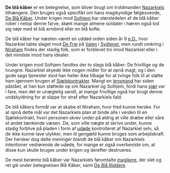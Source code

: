 {{title:De blå kåber}}
{{author:Laura Holmegaard}}
{{timestamp:2011-01-19T13:48:20Z}}
{{copyright:De blå kåber}}
'''De blå kåber''' er en betegnelse, som bliver brugt om troldmanden [[Nazarkiel|Nazarkiels]] tilhængere. Den bruges også specifikt om hans magikyndige følgesvende, [[De Blå Kåber]]. Under krigen mod [[Solhjem]] bar størstedelen af de blå kåber rober i netop denne farve, skønt mange almene soldater i hæren også lod sig nøje med et blå armbind eller en blå kofte.

De blå kåber har næsten været en uddød orden siden år 9 [[e.D.]], hvor Nazarkiel tabte slaget mod [[De Frie]] på [[Valen]] i [[Sydlenet]], men rundt omkring i [[Niraham]] findes der stadig folk, som er forblevet tro imod Nazarkiel eller i det mindste imod hans idealer.

Under krigen mod Solhjem fandtes der to slags blå kåber: De frivillige og de tvungne. Nazarkiel skyede ikke nogen midler for at opnå magt, og i den gode sags tjenester stod han heller ikke tilbage for at tvinge folk til at støtte ham igennem brugen af [[Sjælekontrakt|Sjælekontrakter]]. Mangt en [[lensmand]] har siden påstået, at han kun støttede op om Nazarkiel og Solhjem, fordi hans [[sjæl]] var i fare, men det er unægtelig sandt, at mange frivillige også har brugt denne undskyldning for at slippe for straf efter Nazarkiels fald.

De blå kåbers formål var at skabe et Niraham, hvor fred kunne herske. For at opnå dette mål var det Nazarkiels plan at binde alle i verden til en Sjælekontrakt, hvori personen skrev under på aldrig at ville dræbe eller såre et andet tænkende væsen. De, som ville nægte at skrive under, kunne stadig forblive på pladen i form af [[udøde]] kontrolleret af Nazarkiel selv, så de ikke kunne lave ulykker, men til gengæld kunne bruges som arbejdskraft. Der hersker dog delte meninger blandt de blå kåber om Nazarkiels intentioner vedrørende de udøde, for mange er også overbeviste om, at disse kun skulle bruges under krigen og derefter destrueres.

De mest berømte blå kåber var Nazarkiels føromtalte [[magiker|magikere]], der slet og ret gik under betegnelsen Blå Kåber, samt [[De Blå Riddere]].